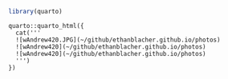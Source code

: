 ```r
library(quarto)
```

```         
quarto::quarto_html({
  cat('''
  ![wAndrew420.JPG](~/github/ethanblacher.github.io/photos)
  ![wAndrew420](~/github/ethanblacher.github.io/photos)
  ![wAndrew420](~/github/ethanblacher.github.io/photos)
  ''')
})
```
